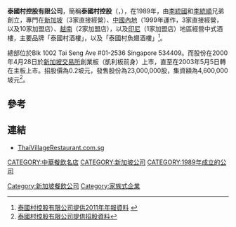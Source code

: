 '''泰國村控股有限公司'''，簡稱'''泰國村控股'''（'''{{lang-en|Thai Village Holdings Limited}}'''，{{sgx|596}}），在1989年，由[[李統國|李統國]]和[[李統順|李統順]]兄弟創立，專門在[[新加坡|新加坡]]（3家直接經營）、[[中國內地|中國內地]]（1999年運作，3家直接經營，以及10家加盟店）、[[越南|越南]]（2家加盟店），以及[[印尼|印尼]]（1家加盟店）地區經營中式酒樓，主要品牌「泰國村酒樓」，以及「泰國村魚翅酒樓」<ref>[http://www.thaivillagerestaurant.com.sg/AnnualReports/TVAR11.pdf 泰國村控股有限公司提供2011年年報資料] {{webarchive|url=https://web.archive.org/web/20160304100444/http://www.thaivillagerestaurant.com.sg/AnnualReports/TVAR11.pdf |date=2016-03-04 }}</ref>。

總部位於Blk 1002 Tai Seng Ave #01-2536 Singapore 534409。而股份在2000年4月28日於[[新加坡交易所|新加坡交易所]]創業板（凱利板前身）上市，直至在2003年5月5日轉在主板上市。招股價為0.2坡元，發售股份為23,000,000股，集資額為4,600,000坡元<ref>[http://info.sgx.com/webipo.nsf/IPOAttachmentsName/THAI%20VILLAGE%20HOLDINGS%20LTD/$File/Thai.pdf 泰國村控股有限公司提供招股資料]{{Dead link|date=2018年6月 |bot=InternetArchiveBot |fix-attempted=no }}</ref>。

==參考==
{{reflist}}

==連結==
*[http://www.thaivillagerestaurant.com.sg ThaiVillageRestaurant.com.sg] {{Wayback|url=http://www.thaivillagerestaurant.com.sg/ |date=20120310101104 }}

[[CATEGORY:中華餐飲名店|CATEGORY:中華餐飲名店]]
[[Category:新加坡餐飲公司|Category:新加坡餐飲公司]]
[[CATEGORY:新加坡公司|CATEGORY:新加坡公司]]
[[CATEGORY:1989年成立的公司|CATEGORY:1989年成立的公司]]
[[Category:家族式企業|Category:家族式企業]]